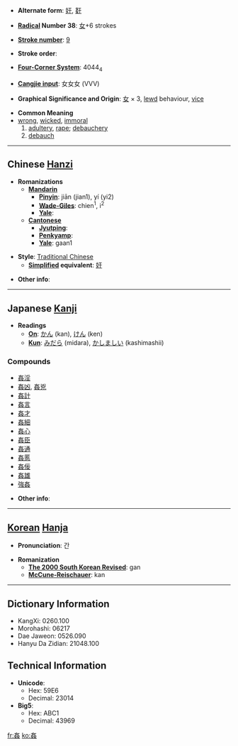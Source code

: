 * '''Alternate form''': [[奸]], [[姧]]

* '''[[Wiktionary:Chinese radical index| Radical]] Number 38''': [[Wiktionary:Chinese radical index 女|女]]+6 strokes

* '''[[Wiktionary:Chinese total strokes index|Stroke number]]''': [[Wiktionary:Chinese total strokes index 9|9]]

* '''Stroke order''': 

* '''[[Wiktionary:Chinese four corner index|Four-Corner System]]''': 4044<sub>4</sub>

* '''[[Wiktionary:Chinese Cangjie index|Cangjie input]]''': 女女女 (VVV)

* '''Graphical Significance and Origin''': [[女]] × 3, [[lewd]] behaviour, [[vice]]

* '''Common Meaning'''
*[[wrong]], [[wicked]], [[immoral]]
*# [[adultery]], [[rape]]; [[debauchery]]
*# [[debauch]]

----

== Chinese [[Hanzi]] ==

* '''Romanizations'''
** '''[[Mandarin]]'''
*** '''[[Pinyin]]''': jiān (jian1), yí (yi2)
*** '''[[Wade-Giles]]''': chien<sup>1</sup>, i<sup>2</sup>
*** '''[[Yale]]''': 
** '''[[Cantonese]]'''
*** '''[[Jyutping]]''':
*** '''[[Penkyamp]]''': 
*** '''[[Yale]]''': gaan1

* '''Style''': [[Traditional Chinese]] 
** '''[[Simplified Chinese|Simplified]] equivalent''': [[奸]]

* '''Other info''': 

----

== Japanese [[Kanji]] ==

* '''Readings'''
** '''[[On]]''': [[かん]] (kan), [[けん]] (ken)
** '''[[Kun]]''': [[みだら]] (midara), [[かしましい]] (kashimashii)

===Compounds===
*[[姦淫]]
*[[姦凶]], [[姦兇]]
*[[姦計]]
*[[姦言]]
*[[姦才]]
*[[姦細]]
*[[姦心]]
*[[姦臣]]
*[[姦通]]
*[[姦慝]]
*[[姦佞]]
*[[姦雄]]
*[[強姦]]

* '''Other info''':  

----

== [[Korean]] [[Hanja]] ==

* '''Pronunciation''': 간

* '''Romanization'''
** '''[[The 2000 South Korean Revised Romanization|The 2000 South Korean Revised]]''': gan
** '''[[McCune-Reischauer]]''': kan

----

== Dictionary Information ==

* KangXi: 0260.100
* Morohashi: 06217
* Dae Jaweon: 0526.090
* Hanyu Da Zidian: 21048.100

== Technical Information ==

* '''Unicode''':
** Hex: 59E6
** Decimal: 23014
* '''Big5''':
** Hex: ABC1
** Decimal: 43969

[[fr:姦]]
[[ko:姦]]